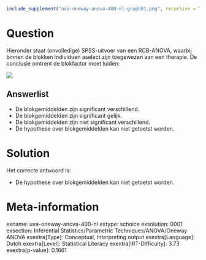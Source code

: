 ```r
include_supplement("uva-oneway-anova-400-nl-graph01.png", recursive = TRUE)
```

Question
========

Hieronder staat (onvolledige) SPSS-uitvoer van een RCB-ANOVA, waarbij
binnen de blokken individuen aselect zijn toegewezen aan een therapie.
De conclusie omtrent de blokfactor moet luiden:

![](uva-oneway-anova-400-nl-graph01.png)

Answerlist
----------

* De blokgemiddelden zijn significant verschillend.
* De blokgemiddelden zijn significant gelijk.
* De blokgemiddelden zijn niet significant verschillend.
* De hypothese over blokgemiddelden kan niet getoetst worden.

Solution
========

Het correcte antwoord is: 

* De hypothese over blokgemiddelden kan niet getoetst worden.

Meta-information
================
exname: uva-oneway-anova-400-nl
extype: schoice
exsolution: 0001
exsection: Inferential Statistics/Parametric Techniques/ANOVA/Oneway ANOVA
exextra[Type]: Conceptual, Interpreting output
exextra[Language]: Dutch
exextra[Level]: Statistical Literacy
exextra[IRT-Difficulty]: 3.73
exextra[p-value]: 0.1661

